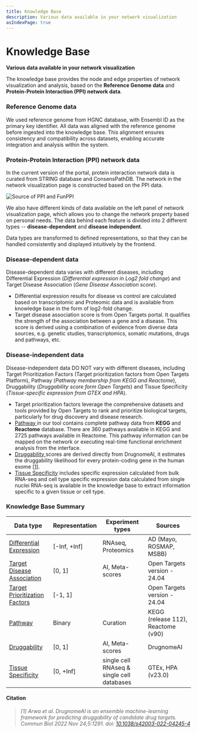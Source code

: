 ```yaml
---
title: Knowledge Base
description: Various data available in your network visualization
asIndexPage: true
---
```


# Knowledge Base

**Various data available in your network visualization**

The knowledge base provides the node and edge properties of network visualization and analysis, based on the **Reference Genome data** and **Protein-Protein Interaction (PPI) network data**.

### Reference Genome data

We used reference genome from HGNC database, with Ensembl ID as the primary key identifier. All data was aligned with the reference genome before ingested into the knowledge base. This alignment ensures consistency and compatibility across datasets, enabling accurate integration and analysis within the system.

### **Protein-Protein Interaction (PPI) network data**

In the current version of the portal, protein interaction network data is curated from STRING database and ConsensPathDB. The network in the network visualization page is constructed based on the PPI data.

![Source of PPI and FunPPI](../../public/image/docs/source-of-PPI-and-FunPPI.png)

We also have different kinds of data available on the left panel of network visualization page, which allows you to change the network property based on personal needs. The data behind each feature is divided into 2 different types -- **disease-dependent** and **disease independent**.

Data types are transformed to defined representations, so that they can be handled consistently and displayed intuitively by the frontend.

### Disease-dependent data

Disease-dependent data varies with different diseases, including Differential Expression (_Differential expression in Log2 fold change_) and Target Disease Association (_Gene Disease Association score_).

* Differential expression results for disease vs control are calculated based on transcriptomic and Proteomic data and is available from knowledge base in the form of log2-fold change.
* Target disease association score is from Open Targets portal. It qualifies the strength of the association between a gene and a disease. This score is derived using a combination of evidence from diverse data sources, e.g. genetic studies, transcriptomics, somatic mutations, drugs and pathways, etc.

### Disease-independent data

Disease-independent data DO NOT vary with different diseases, including Target Prioritization Factors (Target prioritization factors from Open Targets Platform), Pathway (_Pathway membership from KEGG and Reactome_), Druggability (_Druggability score form Open Targets_) and Tissue Specificity (_Tissue-specific expression from GTEX and HPA_).

* Target prioritization factors leverage the comprehensive datasets and tools provided by Open Targets to rank and prioritize biological targets, particularly for drug discovery and disease research.
* [Pathway ](knowledge-base/pathways.mdx)in our tool contains complete pathway data from **KEGG** and **Reactome** database. There are 360 pathways available in KEGG and 2725 pathways available in Reactome. This pathway information can be mapped on the network or executing real-time functional enrichment analysis from the interface.
* [Druggability ](knowledge-base/druggability.mdx)scores are derived directly from DrugnomeAI, it estimates the druggability likelihood for every protein-coding gene in the human exome [\[1\]](knowledge-base.mdx#citation).
* [Tissue Specificity](knowledge-base/tissue-specificity.mdx) includes specific expression calculated from bulk RNA-seq and cell type specific expression data calculated from single nuclei RNA-seq is available in the knowledge base to extract information specific to a given tissue or cell type.

### Knowledge Base Summary


| Data type | Representation | Experiment types | Sources |
| --- | --- | --- | --- |
| [Differential Expression](knowledge-base/differential-expression.mdx) | [-Inf, +Inf] | RNAseq, Proteomics | AD (Mayo, ROSMAP, MSBB) |
| [Target Disease Association](knowledge-base/target-disease-association.mdx) | [0, 1] | AI, Meta-scores | Open Targets version - 24.04 |
| [Target Prioritization Factors](knowledge-base/target-prioritization-factors.mdx) | [-1, 1] | | Open Targets version - 24.04 |
| [Pathway](knowledge-base/pathways.mdx) | Binary | Curation | KEGG (release 112), Reactome (v90) |
| [Druggability](knowledge-base/druggability.mdx) | [0, 1] | AI, Meta-scores | DrugnomeAI |
| [Tissue Specificity](knowledge-base/tissue-specificity.mdx) | [0, +Inf] | single cell RNAseq & single cell databases | GTEx, HPA (v23.0) |

#### Citation

> _\[1] Arwa et al. DrugnomeAI is an ensemble machine-learning framework for predicting druggability of candidate drug targets. Commun Biol 2022 Nov 24;5:1291. doi: [10.1038/s42003-022-04245-4](https://doi.org/10.1038/s42003-022-04245-4)_
